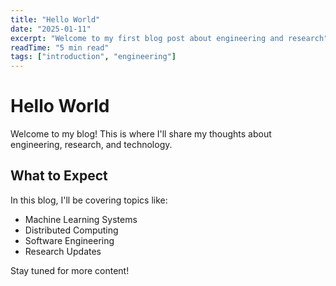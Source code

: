 ```yaml
---
title: "Hello World"
date: "2025-01-11"
excerpt: "Welcome to my first blog post about engineering and research"
readTime: "5 min read"
tags: ["introduction", "engineering"]
---
```


# Hello World

Welcome to my blog! This is where I'll share my thoughts about engineering, research, and technology.

## What to Expect

In this blog, I'll be covering topics like:

- Machine Learning Systems
- Distributed Computing
- Software Engineering
- Research Updates

Stay tuned for more content!